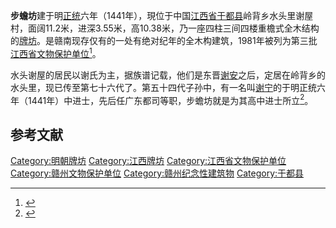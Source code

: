 {{文物保护单位
| 级别 = 省级
| 省区市 = 江西省
| 名称 = 水头步蟾坊
| 图片 = 
| 编号 = 
| 分类 = 古建筑
| 时代 = 明
| 所在 = [[于都县|于都县]]
| 登录 = 1987年12月
}}
'''步蟾坊'''建于明[[正统_(年号)|正统]]六年（1441年），現位于中国[[江西省|江西省]][[于都县|于都县]]岭背乡水头里谢屋村，面阔11.2米，进深3.55米，高10.38米，乃一座四柱三间四楼重檐式全木结构的[[牌坊|牌坊]]。是赣南现存仅有的一处有绝对纪年的全木构建筑，1981年被列为第三批[[江西省文物保护单位|江西省文物保护单位]]<ref>{{Cite web |url=http://yudu.jxgdw.com/lsyg/2421851.html |title=于都明代步蟾坊极具宋元风格 |access-date=2014-05-26 |archive-url=https://web.archive.org/web/20140527213706/http://yudu.jxgdw.com/lsyg/2421851.html |archive-date=2014-05-27 |dead-url=yes }}</ref>。

水头谢屋的居民以谢氏为主，据族谱记载，他们是东晋[[谢安|谢安]]之后，定居在岭背乡的水头里，现已传至第七十六代了。第五十四代子孙中，有一名叫[[谢宁|谢宁]]的于明正统六年（1441年）中进士，先后任广东都司等职，步蟾坊就是为其高中进士所立<ref>{{cite journal |author=赖德劭，易淑芳 |title=江西于都步蟾坊 |journal=南方文物 |year=1990 |month= |volume= |issue4= |pages= |id= |url=http://mall.cnki.net/magazine/Article/LFWW199004017.htm |access-date=2014-05-26 |archive-date=2017-04-16 |archive-url=https://web.archive.org/web/20170416222310/http://mall.cnki.net/magazine/Article/LFWW199004017.htm |dead-url=no }}</ref>。

==参考文献==
{{Reflist|2}}

{{DEFAULTSORT:Bu}}
[[Category:明朝牌坊|Category:明朝牌坊]]
[[Category:江西牌坊|Category:江西牌坊]]
[[Category:江西省文物保护单位|Category:江西省文物保护单位]]
[[Category:赣州文物保护单位|Category:赣州文物保护单位]]
[[Category:赣州纪念性建筑物|Category:赣州纪念性建筑物]]
[[Category:于都县|Category:于都县]]